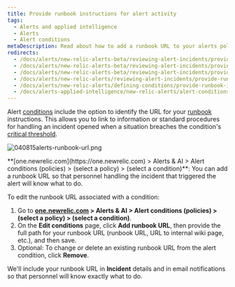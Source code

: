 ```yaml
---
title: Provide runbook instructions for alert activity
tags:
  - Alerts and applied intelligence
  - Alerts
  - Alert conditions
metaDescription: Read about how to add a runbook URL to your alerts policy condtion.
redirects:
  - /docs/alerts/new-relic-alerts-beta/reviewing-alert-incidents/providing-runbook-instructions-alerts
  - /docs/alerts/new-relic-alerts-beta/reviewing-alert-incidents/provide-runbook-instructions-alerts
  - /docs/alerts/new-relic-alerts-beta/reviewing-alert-incidents/provide-runbook-instructions-alert-activity
  - /docs/alerts/new-relic-alerts/reviewing-alert-incidents/provide-runbook-instructions-alert-activity
  - /docs/alerts/new-relic-alerts/defining-conditions/provide-runbook-instructions-alert-activity
  - /docs/alerts-applied-intelligence/new-relic-alerts/alert-conditions/provide-runbook-instructions-alert-activity 
---
```



Alert [conditions](/docs/alerts/new-relic-alerts-beta/configuring-alert-policies/define-alert-conditions) include the option to identify the URL for your [runbook](/docs/using-new-relic/welcome-new-relic/get-started/glossary#alert-runbook) instructions. This allows you to link to information or standard procedures for handling an incident opened when a situation breaches the condition's [critical threshold](/docs/alerts/new-relic-alerts-beta/configuring-alert-policies/define-thresholds-trigger-alert).

<img
  title="040815alerts-runbook-url.png"
  alt="040815alerts-runbook-url.png"
  src={accountsAlertsRunbook}
/>

<figcaption>
  **[one.newrelic.com](https://one.newrelic.com) > Alerts & AI > Alert conditions (policies) > (select a policy) > (select a condition)**: You can add a runbook URL so that personnel handling the incident that triggered the alert will know what to do.
</figcaption>

To edit the runbook URL associated with a condition:

1. Go to **[one.newrelic.com](https://one.newrelic.com) > Alerts & AI > Alert conditions (policies) > (select a policy) > (select a condition)**.
2. On the **Edit conditions** page, click **Add runbook URL**, then provide the full path for your runbook URL (runbook URL, URL to internal wiki page, etc.), and then save.
3. Optional: To change or delete an existing runbook URL from the alert condition, click **Remove**.

We'll include your runbook URL in **Incident** details and in email notifications so that personnel will know exactly what to do.
